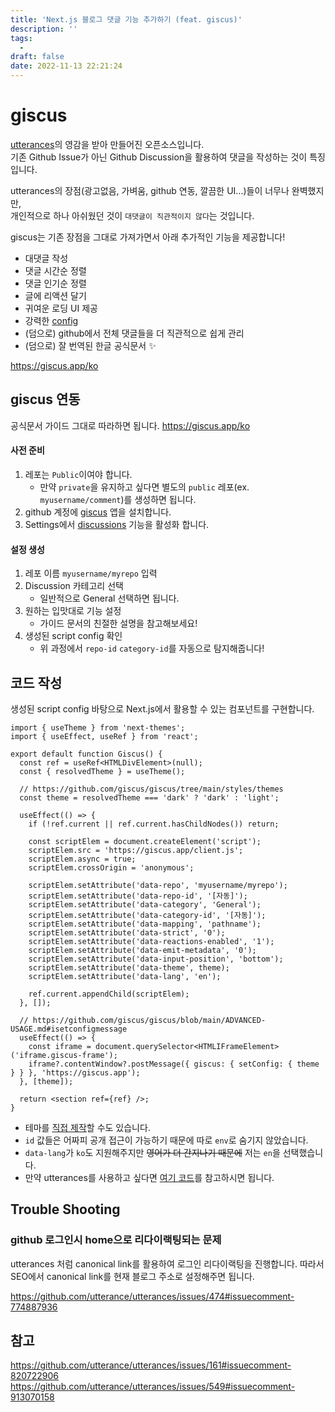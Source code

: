 ```yaml
---
title: 'Next.js 블로그 댓글 기능 추가하기 (feat. giscus)'
description: ''
tags:
  -
draft: false
date: 2022-11-13 22:21:24
---
```


# giscus

[utterances](https://utteranc.es/)의 영감을 받아 만들어진 오픈소스입니다.   
기존 Github Issue가 아닌 Github Discussion을 활용하여 댓글을 작성하는 것이 특징입니다.

utterances의 장점(광고없음, 가벼움, github 연동, 깔끔한 UI...)들이 너무나 완벽했지만,  
개인적으로 하나 아쉬웠던 것이 `대댓글이 직관적이지 않다`는 것입니다.

giscus는 기존 장점을 그대로 가져가면서 아래 추가적인 기능을 제공합니다!
- 대댓글 작성
- 댓글 시간순 정렬
- 댓글 인기순 정렬
- 글에 리액션 달기
- 귀여운 로딩 UI 제공
- 강력한 [config](https://github.com/giscus/giscus/blob/main/ADVANCED-USAGE.md#advanced-usage)
- (덤으로) github에서 전체 댓글들을 더 직관적으로 쉽게 관리
- (덤으로) 잘 번역된 한글 공식문서 ✨

https://giscus.app/ko 

## giscus 연동

공식문서 가이드 그대로 따라하면 됩니다.
https://giscus.app/ko 

#### 사전 준비
1. 레포는 `Public`이여야 합니다.
    - 만약 `private`을 유지하고 싶다면 별도의 `public` 레포(ex. `myusername/comment`)를 생성하면 됩니다.
2. github 계정에 [giscus](https://github.com/apps/giscus) 앱을 설치합니다.
3. Settings에서 [discussions]((https://docs.github.com/en/repositories/managing-your-repositorys-settings-and-features/enabling-features-for-your-repository/enabling-or-disabling-github-discussions-for-a-repository). ) 기능을 활성화 합니다.

#### 설정 생성
1. 레포 이름 `myusername/myrepo` 입력
2. Discussion 카테고리 선택
    - 일반적으로 General 선택하면 됩니다.
3. 원하는 입맛대로 기능 설정
    - 가이드 문서의 친절한 설명을 참고해보세요!
4. 생성된 script config 확인
    - 위 과정에서 `repo-id` `category-id`를 자동으로 탐지해줍니다!

## 코드 작성

생성된 script config 바탕으로 Next.js에서 활용할 수 있는 컴포넌트를 구현합니다.

```tsx
import { useTheme } from 'next-themes';
import { useEffect, useRef } from 'react';

export default function Giscus() {
  const ref = useRef<HTMLDivElement>(null);
  const { resolvedTheme } = useTheme();

  // https://github.com/giscus/giscus/tree/main/styles/themes
  const theme = resolvedTheme === 'dark' ? 'dark' : 'light';

  useEffect(() => {
    if (!ref.current || ref.current.hasChildNodes()) return;

    const scriptElem = document.createElement('script');
    scriptElem.src = 'https://giscus.app/client.js';
    scriptElem.async = true;
    scriptElem.crossOrigin = 'anonymous';

    scriptElem.setAttribute('data-repo', 'myusername/myrepo');
    scriptElem.setAttribute('data-repo-id', '[자동]');
    scriptElem.setAttribute('data-category', 'General');
    scriptElem.setAttribute('data-category-id', '[자동]');
    scriptElem.setAttribute('data-mapping', 'pathname');
    scriptElem.setAttribute('data-strict', '0');
    scriptElem.setAttribute('data-reactions-enabled', '1');
    scriptElem.setAttribute('data-emit-metadata', '0');
    scriptElem.setAttribute('data-input-position', 'bottom');
    scriptElem.setAttribute('data-theme', theme);
    scriptElem.setAttribute('data-lang', 'en');

    ref.current.appendChild(scriptElem);
  }, []);

  // https://github.com/giscus/giscus/blob/main/ADVANCED-USAGE.md#isetconfigmessage
  useEffect(() => {
    const iframe = document.querySelector<HTMLIFrameElement>('iframe.giscus-frame');
    iframe?.contentWindow?.postMessage({ giscus: { setConfig: { theme } } }, 'https://giscus.app');
  }, [theme]);

  return <section ref={ref} />;
}
```

- 테마를 [직접 제작](https://github.com/giscus/giscus/blob/main/CONTRIBUTING.md#creating-new-themes)할 수도 있습니다.
- `id` 값들은 어짜피 공개 접근이 가능하기 때문에 따로 `env`로 숨기지 않았습니다.
- `data-lang`가 `ko`도 지원해주지만 ~~영어가 더 간지나기 때문에~~ 저는 `en`을 선택했습니다.
- 만약 utterances를 사용하고 싶다면 [여기 코드](https://github.com/bepyan/bepyan.github.io/blob/main/src/components/Utterances.tsx)를 참고하시면 됩니다.

## Trouble Shooting

### github 로그인시 home으로 리다이랙팅되는 문제

utterances 처럼 canonical link를 활용하여 로그인 리다이랙팅을 진행합니다.
따라서 SEO에서 canonical link를 현재 블로그 주소로 설정해주면 됩니다.

https://github.com/utterance/utterances/issues/474#issuecomment-774887936

## 참고

https://github.com/utterance/utterances/issues/161#issuecomment-820722906
https://github.com/utterance/utterances/issues/549#issuecomment-913070158
